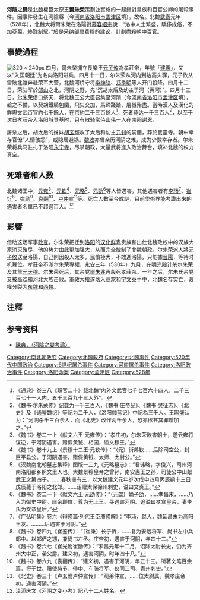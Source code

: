 '''河陰之變'''是[[北魏|北魏]]權臣太原王'''[[爾朱榮|爾朱榮]]'''策劃並實施的一起針對皇族和百官公卿的屠殺事件。因事件發生在河陰縣（今[[河南省|河南省]][[洛阳市|洛阳市]][[孟津区|孟津区]]境），故名。北魏[[武泰|武泰]]元年（528年），北魏大将爾朱榮在洛陽對[[慕容紹宗|慕容紹宗]]說：“洛中人士繁盛，驕侈成俗，不加芟翦，終難制馭。”於是采纳部属[[费穆_(北魏)|费穆]]的建议，計劃盡殺朝中百官。

==事變過程==
[[File:Bwhry01.JPG|320 × 240px]]
四月，爾朱榮拥立長樂王[[元子攸|元子攸]]為孝莊帝，年號「[[建义_(北魏)|建義]]」，又以“入匡朝廷”为名向洛阳进兵，四月十一日，尔朱荣从河内到达高头驿，元子攸从雷陂北渡奔赴荣军大营，北魏河桥守将[[李神轨|李神轨]]、[[郑季明|郑季明]]等人开门投降。四月十二日，荣驻军於[[邙山|邙山]]之北，河阴之野，先“沉胡太后及幼主于河（黄河）”。四月十三日，[[尔朱荣|尔朱荣]]借口祭天，将北魏王公大臣召集至河阴（今[[河南省|河南省]][[洛阳市|洛阳市]][[孟津区|孟津区]]境），趁之不備，以契胡鐵騎包圍，飛矢交加，馬蹄踐踏，屠戮殆盡。當時漢人及漢化的鮮卑文武百官約七千餘人，在京約二千三百餘人<ref>《通典》卷三八《职官二十》载北魏“内外文武官七千七百六十四人，二千三百七十一人内，五千三百九十三人外”。</ref>，死者竟达一千三百人<ref>《魏书·尔朱荣传》记载为一千三百人，《魏书·庄帝纪》、《魏书·灵征志》、《北史》及《通鉴魏纪》等記为二千人，《洛阳伽蓝记》中記為三千人。王鸣盛认为：“河阴杀千三百余人，而《北史》改作两千余人，恐亦欲甚其罪增加之。”</ref>，以至于次日孝莊帝入[[汉魏洛阳故城|洛阳城]]登基时，只有散骑常侍[[山伟|山伟]]一人在南阙谢恩。

屠杀之后，胡太后的妹妹[[胡玄輝|胡玄輝]]收了太后和幼主[[元钊|元钊]]的屍體，葬於雙靈寺。朝中幸存官僚“人情骇怨”，或隐居避祸。[[魏收|魏收]]亦曾亲历河阴之难，成为少數幸存者。尔朱荣将兵马驻扎于洛阳[[永宁寺_(洛阳)|永宁寺]]，尽掌朝政，大量武将進入政治舞台，填补北魏的权力真空。

== 死难者和人数 ==

北魏诸王中，[[元雍|元雍]]<ref>《魏书》卷二一上《献文六王·元雍传》：“孝庄初，尔朱荣欲害朝士，遂云雍将谋逆，于河阴遇害。赠假黄钺、相国，谥文穆王。”</ref>、[[元钦_(钜平县公)|元钦]]<ref>《魏书》卷十九上《景穆十二王·元钦传》：“（元）衍弟钦……后除司空公，封巨平县公。于河阴遇害，赠假黄钺、太师、太尉公。”</ref>、[[元略_(東平王)|元略]]<ref>《汉魏南北朝墓志集释》图版一三九《元略墓志》：“君讳略，字俊兴，司州河南洛阳都乡照文里人也。大魏景穆皇帝之曾孙，南安惠王之孙，司徒公中山献武王之第四子。……春秋卌有三，以大魏建义元年岁次戊申四月丙辰朔十三日戊辰薨于洛阳之北邙。……诏赠太保徐州刺史，谥曰文贞王。”</ref>、[[元劭|元劭]]<ref>《魏书》卷二一下《献文六王·元劭传》：“（元勰）嫡子劭，……孝昌末，……乃入为御史中尉。庄帝即位，尊为无上王。寻遇害河阴。追谥曰孝宣皇帝，妻李氏为文恭皇后。”</ref>等人皆遇害，其他遇害者有[[李玚|李玚]]<ref>《广弘明集》卷六《辩惑篇·列代王臣滞惑解》：“李玚，赵人，魏延昌末为高阳王友。………后遇害于河阴。”</ref>、[[崔忻|崔忻]]<ref>《魏书》卷四九《崔鉴传》：“（崔秉）长子忻，……复为安远将军、尚书左中兵郎中。以郑俨之甥，兼尚书左丞。庄帝初，遇害于河阴，年四十二。”</ref>、[[崔励|崔励]]<ref>《魏书》卷六七《崔光附崔励传》：“孝昌元年十二月，诏除太尉长史，仍为齐州大中正，袭父爵。建义初，遇害河阴，时年四十八。”</ref>、[[袁翻|袁翻]]<ref>《魏书》卷六九《袁翻传》：“建义初，遇害于河阴，年五十三。所著文笔百余篇，行于世。赠使持节、侍中、车骑将军、仪同三司、青州刺史。”</ref>、[[卢仲宣|卢仲宣]]<ref>《北史》卷三十《卢玄附卢仲宣传》：“观弟仲宣，……位太尉属。魏孝庄帝初，遇害河阴。”</ref>等。死亡人數至今成謎，目前學術界能考證出來的遇害者名單已不超過百人。<ref>洼添庆文《河阴之变小考》記八十二人姓名。</ref>

==影響==

借助这场军事[[政变|政变]]，尔朱荣把迁到[[洛阳|洛阳]]的[[汉族|汉化]][[鲜卑|鲜卑]]贵族和出仕北魏政权中的汉族大家消灭殆尽，他的势力由此更加强大，从而完全控制了北魏朝政。尔朱荣派人將[[元子攸|元子攸]]送至洛陽，自己則因殺人太多，民憤極大，不敢進洛陽，只能據[[晉陽|晉陽]]，等待时机篡位。孝莊帝不滿尔朱荣專權，[[永安_(北魏)|永安]]三年（530年）九月，在[[明光殿|明光殿]]计杀尔朱荣及其黨[[元天穆|元天穆]]。尔朱荣死后，其余党[[爾朱兆|爾朱兆]]再殺死孝莊帝。一年之后，尔朱氏余党又被[[高欢|高欢]]和河北大族击败。軍政大權遂落入[[高欢|高欢]]和[[宇文泰|宇文泰]]手中，北魏名存实亡，政權分裂为[[东魏|东魏]]和[[西魏|西魏]]。

==注釋==
{{reflist|2}}

==参考资料==
* [https://web.archive.org/web/20111020011047/http://xiangyata.net/data/articles/a01/804.html 陳爽，〈河陰之變考論〉]

{{南北朝歷史事件}}

{{DEFAULTSORT:H河陰之變}}

[[Category:南北朝政变|Category:南北朝政变]]
[[Category:北魏政府|Category:北魏政府]]
[[Category:北魏事件|Category:北魏事件]]
[[Category:520年代中国政治|Category:520年代中国政治]]
[[Category:6世纪屠杀事件|Category:6世纪屠杀事件]]
[[Category:河南屠杀事件|Category:河南屠杀事件]]
[[Category:洛阳政治事件|Category:洛阳政治事件]]
[[Category:洛阳命案|Category:洛阳命案]]
[[Category:孟津区|Category:孟津区]]
[[Category:528年|Category:528年]]